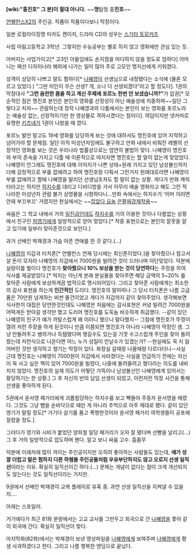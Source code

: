 '''[wiki:"홍진호" 그 분]이 절대 아니다.'''
~~'''명'''탐정 홍'''진호'''~~

[[언밸런스X2]]의 주인공. 작품이 작품이다보니 막장이다.

일본 로컬라이징명 미카도 켄이치, 드라마 CD의 성우는 [[스기타 토모카즈]]

사립 아림고등학교 3학년. 그렇지만 수능공부는 별로 하지 않고 영화에만 관심 있는 듯.

아버지는 사업가이고[* 고3인 아들임에도 손지껌을 마다하지 않을 정도로 엄하다] 어머니는 패션 디자이너라 해외에 나가는 일이 많아 주로 고모인 명지선에게 키워졌다.

성격이 상당히 나쁘고 말도 험하다[* [[나혜영]]이 선생님으로 내정됐다는 소식에 (물론 모르고 있었다.) "그딴 미인이 무슨 선생? 개, 소나 다 선생되겠다"라고 할 정도다]. 1권의 막장대사 '''"그런 음란한 몸을 하고 계신 주제에 포르노 한번 안 보셨습니까?"'''가 압권[* 모순적인 점은 명진호 본인은 본인의 영화를 선정성이 아닌 예술성에 치중하여~~일단 그렇다고 치자~~ 관람하는데 정작 나혜영과의 다툼에서는 본인이 보는 영화를 포르노라는 예술성 없는, 선정적이기만 한 영상물로 격하시켰다는 점이다]. 여담이지만 넷카마로 유명한 [[키츠네]]가 1권이 나왔을 때 깠다.

포르노 발언 말고도 19세 영화를 당당하게 보는 것에 대하서도 명진호에 있어 지적하고 넘어가야 할 문제점. 일단 아직 미성년자임에도 불구하고 만화 내에서 비춰진 레벨의 선정적인 영화를 보는 것은 우리나라 법률상으로는 엄연히 불법이 맞다. 나혜영이 명진호와 부의 존속을 가지고 다툴 때 이론적으로 따지자면 명진호는 할 말이 없는게 맞았었다. 나혜영이 안그래도 명진호에 대해 이미지가 나쁜 상태+원래 가지고 있던 남성불신까지 더해 감정적으로 부를 없애려고 하여 명진호랑 다퉈서 그런거지 원래대로라면 나혜영이 부를 없애려고 할때 나혜영을 말리던 선생님조차도 할 말이 없는 상황. 게다가 만화 캐릭터라고는 하지만 [[하지수]]를 데리고 디비디방을 가서 아무리 예술 영화라고 해도 그런 적나라한 미성년자 관람 불가 상영물을 시청하다니...만화 속에서는 하지수가 '어머 이러면 안돼 부끄부끄' 거렸지만 현실에서는 ~~[[잡았다 요놈]] [[은팔찌]]강제착용~~

싸움은 그 학교 내에서 거의 [[일진]]급인데도 [[하지수]]를 거의 이용한 것이나 다름없는 상황에서 친구인 [[차영기]]에게 일방적으로 얻어 맞았다.[* 작중 표현으로는 본인의 잘못을 알고 있기에 일부러 맞아준것으로 보인다.]

과거 선배인 박재경과 가슴 아픈 연애를 한 것 같다.(…)

[[나혜영]]의 지갑과 터치폰[* 언밸런스 연재 당시에는 최신폰이었다.]을 찾아줬으나 참고서 살 돈이 모자라 나혜영의 지갑에서 7000원을 빌려간 것이 드러나며 야단맞았다. 덕분에 실랑이를 벌이다 명진호가 '''찾아줬으니 10% 보상을 받는 것이 당연하다'''는 주장을 하여 식사를 제공받았다.[* 억지는 아닌게 본래 분실물을 찾아주면 해당 금액의 5~20% 를 찾아준 사람에게 보상하게끔 법적으로 명시되어있다. 그리고 찾아준 사람에게는 최소한의 감사 표현을 하는게 '''인간적인''' 도리다. 명진호의 말마따나 그 당시 터치폰은 나름 고급품은 70만원 넘게하는 비싼 물건이었고 게다가 지갑까지 같이 찾아주었다. 생각해보면 식사한끼 대접은 당연한것인데도 나혜영은 처음에는 감사표현은 커녕 빌려간 7000원을 어떡게든 받아갈 생각만 했고 도리어 명진호를 도둑놈 비슷하게 취급했다. --같이 있던 나혜영의 친구가 얘가 까탈스럽게 왜 이러니 했으니 말다했지-- 그점에 명진호가 뚜껑이 열려 저런 주장을 하게 된것이니 만큼 이쯤되면 명진호가 아니라 나혜영이 막장인 셈. 그냥 안돌려주고 쌩까거나 득템했다며 챙길수도 있는걸 기껏 수고스럽게 주인을 찾아 돌려줬는데 저런식으로 나온다면 어느 누가 성질이 안날수가 있겠는가? --현실에도 꼭 지 잃어버린 것만 생각하고 챙기는 막장이 있다. 화장실 갈때랑 나올때랑 다르다더니--사실 근데 명진호는 나혜영이 7000원이 지갑에서 사라졌다는 사실을 언급하기 전에는 자신이 꼭 사고 싶은 책이 있어 7000원을 빌렸다, 나중에 돌려줄려고 했다라는 의도를 내비치지 않았다. 명진호의 실제 의도가 어떻던 가뜩이나 남성불신인 나혜영에게 있어서는 황당하기는 한 상황.] 그 후 자신의 반의 담임 선생이 되었고, 이런저런 막장 사건을 통해 선생을 좋아하게 된다.

5권에서 윤서영 패거리에게 괴롭힘당하는 하지수를 보고 빡돌아 주동자 윤서영을 때렸다. 그것도 그냥 뺨을 손바닥으로 때린 게 아니라 주먹으로 아주 제대로 팼다. 같이 있던 영기가 말릴 정도[* 거기다 살기를 품고 폭행한것이라 윤서영 패거리 여학생들이 공포에 질렸을 정도.].

그러다가 영기와 시비가 붙었던 양희철 일당 패거리가 오자 잘 됐다며 선빵을 날리고(…) 그 후 거의 일방적으로 압도하며 팬다. 알고 보니 싸움 고수. 흠좀무

덕분에 이래저래 많이 까이는 주인공이지만 오히려 좋아하는 사람들도 있는데, '''얘가 성깔 더럽고 말은 험하지 다른 하렘물 주인공들처럼 우유부단하지도 않고 오로지 선생 일직선'''이라는 이유. 확실히 일직선이긴 하다.(…) 문제는 개념이 없다는 점이 크게 개선되지도 않는다는 것도 일직선이라는 거지만.

9권에서 선배인 박재경이 교복 플레이로 유혹 중. 과연 선생 일직선을 지켜낼 수 있을지…. 

아래는 스포일러.

{{{#ffffff 일단 일본 내의 연재분을 보면 결국 박재경이 차인다. 우왕 굿}}}

거기에다가 최근 81화 분량에서는 고교 교사를 그만두고 외국으로 간 [[나혜영]]을 쫓아 같이 외국에 간다. 확실히 일직선이 맞다.

마지막화(82화)에서는 박재경이 보낸 영상파일을 [[나혜영]]에게 보여주며 [[나혜영]]에게 평생 사과하겠다고 한다. 그리고 나름 행복한 엔딩으로 끝났다.
